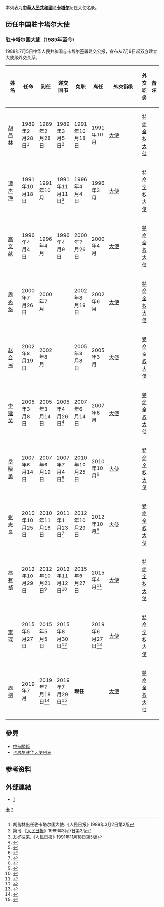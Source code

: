 本列表为'''[[中華人民共和國|中華人民共和國]]'''驻'''[[卡塔尔|卡塔尔]]'''历任大使名录。

== 历任中国驻卡塔尔大使 ==
=== {{PRC}}驻卡塔尔国大使（1989年至今） ===
1988年7月5日中华人民共和国与卡塔尔签署建交公报，宣布从7月9日起双方建立大使级外交关系。
{| class="wikitable"
|-
! width=12% |姓名
! width=10% |任命
! width=10% |到任
! width=10% |递交国书
! width=10% |免职
! width=10% |离任
! width=8% |外交衔级
! width=10% |外交职务
! width=13% colspan="2" |备注
|-
| [[胡昌林|胡昌林]]
| 1989年2月28日<ref>胡昌林出任驻卡塔尔国大使.《人民日报》1989年3月2日第2版</ref>
| 1989年2月28日
| 1989年3月5日<ref>简讯.《[[人民日报|人民日报]]》1989年3月7日第3版</ref>
| 1991年10月18日
| 1991年10月
| [[大使|大使]]
| [[特命全权大使|特命全权大使]]
|
|-
| [[谭声琤|谭声琤]]
| 1991年10月18日
| 1991年10月
| 1991年11月11日<ref>友好往来.《人民日报》1991年11月18日第6版</ref>
| 1996年4月4日
| 1996年3月
| [[大使|大使]]
| [[特命全权大使|特命全权大使]]
|
|-
| [[高文献|高文献]]
| 1996年4月4日
| 1996年4月
| 1996年4月9日
| 2000年7月26日
| 2000年4月
| [[大使|大使]]
| [[特命全权大使|特命全权大使]]
|
|-
| [[周秀华|周秀华]]
| 2000年7月26日
| 2000年7月
|
| 2002年8月19日
| 2002年6月
| [[大使|大使]]
| [[特命全权大使|特命全权大使]]
|
|-
| [[赵会民|赵会民]]
| 2002年8月19日
| 2002年8月
|
| 2005年3月8日
| 2005年3月
| [[大使|大使]]
| [[特命全权大使|特命全权大使]]
|
|-
| [[李建英|李建英]]
| 2005年3月8日
| 2005年3月14日
| 2005年4月26日<ref>{{Cite web |url=http://news.sohu.com/20050429/n225398403.shtml |title=新任驻卡塔尔大使向卡塔尔埃米尔哈马德递国书 |accessdate=2018-12-18 |archive-date=2018-12-19 |archive-url=https://web.archive.org/web/20181219134308/http://news.sohu.com/20050429/n225398403.shtml |dead-url=no }}</ref>
| 2007年6月14日
| 2007年6月
| [[大使|大使]]
| [[特命全权大使|特命全权大使]]
|
|-
| [[岳晓勇|岳晓勇]]
| 2007年6月14日
| 2007年6月19日
| 2007年7月4日<ref>{{Cite web |url=http://qa.china-embassy.org/chn/zkgxyw/t512225.htm |title=岳晓勇大使向卡塔尔元首埃米尔递交国书 |accessdate=2019-04-27 |archive-date=2019-04-27 |archive-url=https://web.archive.org/web/20190427120115/http://qa.china-embassy.org/chn/zkgxyw/t512225.htm |dead-url=no }}</ref>
| 2010年10月25日
| 2010年10月<ref>{{Cite web |url=http://qa.china-embassy.org/chn/zkgxyw/t758465.htm |title=岳晓勇大使辞行拜会卡塔尔首相 |accessdate=2019-04-27 |archive-date=2019-04-27 |archive-url=https://web.archive.org/web/20190427120157/http://qa.china-embassy.org/chn/zkgxyw/t758465.htm |dead-url=no }}</ref>
| [[大使|大使]]
| [[特命全权大使|特命全权大使]]
|
|-
| [[张志良_(外交官)|张志良]]
| 2010年10月25日
| 2010年11月16日
| 2011年1月23日<ref>{{Cite web |url=http://qa.china-embassy.org/chn/dtxw/t789324.htm |title=驻卡塔尔大使张志良向卡埃米尔递交国书 |accessdate=2019-04-27 |archive-date=2019-04-27 |archive-url=https://web.archive.org/web/20190427120155/http://qa.china-embassy.org/chn/dtxw/t789324.htm |dead-url=no }}</ref>
| 2012年10月29日
| 2012年10月<ref>{{Cite web |url=http://qa.china-embassy.org/chn/zkgxyw/t977171.htm |title=卡塔尔国家元首埃米尔哈马德授予张志良大使一级荣誉勋章 |accessdate=2019-04-27 |archive-date=2019-04-27 |archive-url=https://web.archive.org/web/20190427120159/http://qa.china-embassy.org/chn/zkgxyw/t977171.htm |dead-url=no }}</ref>
| [[大使|大使]]
| [[特命全权大使|特命全权大使]]
|
|-
| [[高有祯|高有祯]]
| 2012年10月29日
| 2012年10月21日<ref>{{Cite web |url=http://qa.china-embassy.org/chn/zkgxyw/t981375.htm |title=高有祯大使向卡塔尔外交事务国务大臣阿提亚递交国书副本 |accessdate=2019-04-27 |archive-date=2019-04-27 |archive-url=https://web.archive.org/web/20190427120109/http://qa.china-embassy.org/chn/zkgxyw/t981375.htm |dead-url=no }}</ref>
| 2012年11月12日<ref>{{Cite web |url=http://qa.china-embassy.org/chn/zkgxyw/t988147.htm |title=高有祯大使向卡塔尔国家元首埃米尔哈马德递交国书 |accessdate=2019-04-27 |archive-date=2019-04-27 |archive-url=https://web.archive.org/web/20190427120108/http://qa.china-embassy.org/chn/zkgxyw/t988147.htm |dead-url=no }}</ref>
| 2015年5月27日
| 2015年4月<ref>{{Cite web |url=http://qa.china-embassy.org/chn/zkgxyw/t1256539.htm |title=高有祯大使辞行拜会卡塔尔外交大臣阿提亚 |accessdate=2019-04-27 |archive-date=2019-04-27 |archive-url=https://web.archive.org/web/20190427120135/http://qa.china-embassy.org/chn/zkgxyw/t1256539.htm |dead-url=no }}</ref>
| [[大使|大使]]
| [[特命全权大使|特命全权大使]]
|
|-
| [[李琛_(外交官)|李琛]]
| 2015年5月27日
| 2015年5月5日
| 2015年8月30日<ref>{{Cite web |url=http://qa.china-embassy.org/chn/zkgxyw/t1292253.htm |title=李琛大使递交国书 |accessdate=2019-04-27 |archive-date=2019-04-27 |archive-url=https://web.archive.org/web/20190427120103/http://qa.china-embassy.org/chn/zkgxyw/t1292253.htm |dead-url=no }}</ref>
|
| 2019年6月27日<ref>{{Cite web |url=http://qa.china-embassy.org/chn/zkgxyw/t1676180.htm |title=卡塔尔外交部为李琛大使送行 |accessdate=2019-06-30 |archive-date=2019-06-30 |archive-url=https://web.archive.org/web/20190630055413/http://qa.china-embassy.org/chn/zkgxyw/t1676180.htm |dead-url=no }}</ref>
| [[大使|大使]]
| [[特命全权大使|特命全权大使]]
|
|-
| [[周剑|周剑]]
| 2019年7月
| 2019年7月18日<ref>{{Cite web |url=http://qa.china-embassy.org/chn/zkgxyw/t1681878.htm |title=新任驻卡塔尔大使周剑抵卡履新 |accessdate=2019-07-18 |archive-date=2019-07-30 |archive-url=https://web.archive.org/web/20190730033355/http://qa.china-embassy.org/chn/zkgxyw/t1681878.htm |dead-url=no }}</ref>
| 2019年7月29日<ref>{{Cite web |url=http://qa.china-embassy.org/chn/zkgxyw/t1684223.htm |title=新任驻卡塔尔大使周剑递交国书 |accessdate=2019-07-30 |archive-date=2019-07-30 |archive-url=https://web.archive.org/web/20190730033346/http://qa.china-embassy.org/chn/zkgxyw/t1684223.htm |dead-url=no }}</ref>
| '''现任'''
|
| [[大使|大使]]
| [[特命全权大使|特命全权大使]]
|
|}

== 參見 ==
* [[中卡關係|中卡關係]]
* [[卡塔尔驻华大使列表|卡塔尔驻华大使列表]]

== 参考资料 ==
{{Reflist|2}}

== 外部連結 ==
* [http://qa.china-embassy.gov.cn/chn/中華人民共和國駐卡塔爾國大使館]{{zh-hans icon}}{{en icon}}

{{中国驻外大使|共和國}}

[[Category:中国驻外大使列表|卡]]
[[Category:中华人民共和国驻卡塔尔大使|*]]